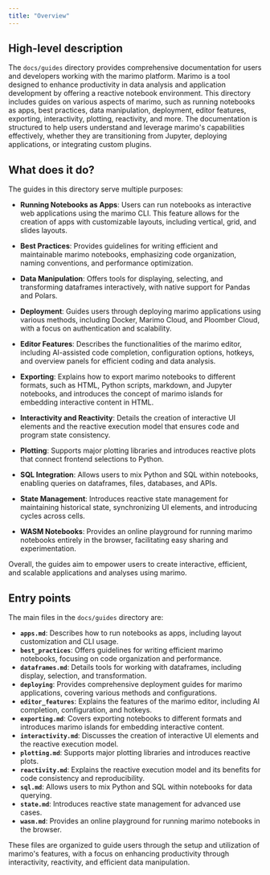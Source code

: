 ```yaml
---
title: "Overview"
---
```


## High-level description

The `docs/guides` directory provides comprehensive documentation for users and developers working with the marimo platform. Marimo is a tool designed to enhance productivity in data analysis and application development by offering a reactive notebook environment. This directory includes guides on various aspects of marimo, such as running notebooks as apps, best practices, data manipulation, deployment, editor features, exporting, interactivity, plotting, reactivity, and more. The documentation is structured to help users understand and leverage marimo's capabilities effectively, whether they are transitioning from Jupyter, deploying applications, or integrating custom plugins.

## What does it do?

The guides in this directory serve multiple purposes:

- **Running Notebooks as Apps**: Users can run notebooks as interactive web applications using the marimo CLI. This feature allows for the creation of apps with customizable layouts, including vertical, grid, and slides layouts.

- **Best Practices**: Provides guidelines for writing efficient and maintainable marimo notebooks, emphasizing code organization, naming conventions, and performance optimization.

- **Data Manipulation**: Offers tools for displaying, selecting, and transforming dataframes interactively, with native support for Pandas and Polars.

- **Deployment**: Guides users through deploying marimo applications using various methods, including Docker, Marimo Cloud, and Ploomber Cloud, with a focus on authentication and scalability.

- **Editor Features**: Describes the functionalities of the marimo editor, including AI-assisted code completion, configuration options, hotkeys, and overview panels for efficient coding and data analysis.

- **Exporting**: Explains how to export marimo notebooks to different formats, such as HTML, Python scripts, markdown, and Jupyter notebooks, and introduces the concept of marimo islands for embedding interactive content in HTML.

- **Interactivity and Reactivity**: Details the creation of interactive UI elements and the reactive execution model that ensures code and program state consistency.

- **Plotting**: Supports major plotting libraries and introduces reactive plots that connect frontend selections to Python.

- **SQL Integration**: Allows users to mix Python and SQL within notebooks, enabling queries on dataframes, files, databases, and APIs.

- **State Management**: Introduces reactive state management for maintaining historical state, synchronizing UI elements, and introducing cycles across cells.

- **WASM Notebooks**: Provides an online playground for running marimo notebooks entirely in the browser, facilitating easy sharing and experimentation.

Overall, the guides aim to empower users to create interactive, efficient, and scalable applications and analyses using marimo.

## Entry points

The main files in the `docs/guides` directory are:

- **`apps.md`**: Describes how to run notebooks as apps, including layout customization and CLI usage.
- **`best_practices`**: Offers guidelines for writing efficient marimo notebooks, focusing on code organization and performance.
- **`dataframes.md`**: Details tools for working with dataframes, including display, selection, and transformation.
- **`deploying`**: Provides comprehensive deployment guides for marimo applications, covering various methods and configurations.
- **`editor_features`**: Explains the features of the marimo editor, including AI completion, configuration, and hotkeys.
- **`exporting.md`**: Covers exporting notebooks to different formats and introduces marimo islands for embedding interactive content.
- **`interactivity.md`**: Discusses the creation of interactive UI elements and the reactive execution model.
- **`plotting.md`**: Supports major plotting libraries and introduces reactive plots.
- **`reactivity.md`**: Explains the reactive execution model and its benefits for code consistency and reproducibility.
- **`sql.md`**: Allows users to mix Python and SQL within notebooks for data querying.
- **`state.md`**: Introduces reactive state management for advanced use cases.
- **`wasm.md`**: Provides an online playground for running marimo notebooks in the browser.

These files are organized to guide users through the setup and utilization of marimo's features, with a focus on enhancing productivity through interactivity, reactivity, and efficient data manipulation.